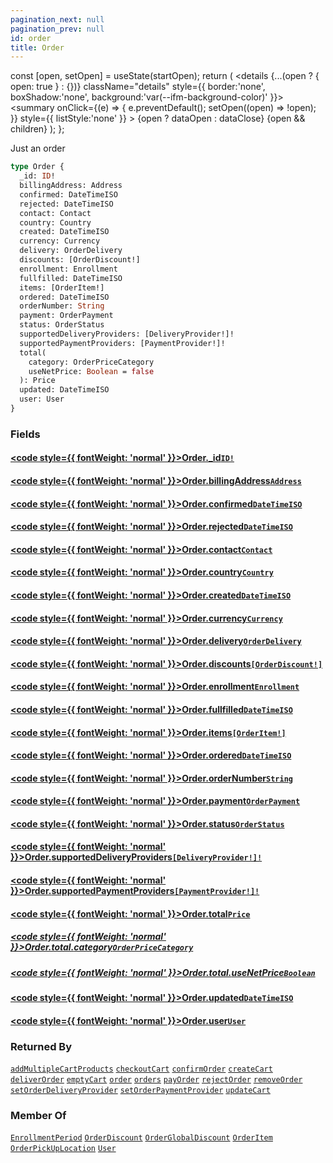 ```yaml
---
pagination_next: null
pagination_prev: null
id: order
title: Order
---
```









  const [open, setOpen] = useState(startOpen);
  return (
    <details {...(open ? { open: true } : {})} className="details" style={{ border:'none', boxShadow:'none', background:'var(--ifm-background-color)' }}>
      <summary
        onClick={(e) => {
          e.preventDefault();
          setOpen((open) => !open);
        }}
        style={{ listStyle:'none' }}
      >
      {open ? dataOpen : dataClose}
      </summary>
      {open && children}
    </details>
  );
};








Just an order


```graphql
type Order {
  _id: ID!
  billingAddress: Address
  confirmed: DateTimeISO
  rejected: DateTimeISO
  contact: Contact
  country: Country
  created: DateTimeISO
  currency: Currency
  delivery: OrderDelivery
  discounts: [OrderDiscount!]
  enrollment: Enrollment
  fullfilled: DateTimeISO
  items: [OrderItem!]
  ordered: DateTimeISO
  orderNumber: String
  payment: OrderPayment
  status: OrderStatus
  supportedDeliveryProviders: [DeliveryProvider!]!
  supportedPaymentProviders: [PaymentProvider!]!
  total(
    category: OrderPriceCategory
    useNetPrice: Boolean = false
  ): Price
  updated: DateTimeISO
  user: User
}
```




### Fields

#### [<code style={{ fontWeight: 'normal' }}>Order.<b>_id</b></code>](#)<Bullet />[`ID!`](/types/scalars/id.mdx) <Badge class="badge badge--secondary" text="non-null"/> <Badge class="badge badge--secondary" text="scalar"/> 



#### [<code style={{ fontWeight: 'normal' }}>Order.<b>billingAddress</b></code>](#)<Bullet />[`Address`](/types/objects/address.mdx) <Badge class="badge badge--secondary" text="object"/> 



#### [<code style={{ fontWeight: 'normal' }}>Order.<b>confirmed</b></code>](#)<Bullet />[`DateTimeISO`](/types/scalars/date-time-iso.mdx) <Badge class="badge badge--secondary" text="scalar"/> 



#### [<code style={{ fontWeight: 'normal' }}>Order.<b>rejected</b></code>](#)<Bullet />[`DateTimeISO`](/types/scalars/date-time-iso.mdx) <Badge class="badge badge--secondary" text="scalar"/> 



#### [<code style={{ fontWeight: 'normal' }}>Order.<b>contact</b></code>](#)<Bullet />[`Contact`](/types/objects/contact.mdx) <Badge class="badge badge--secondary" text="object"/> 



#### [<code style={{ fontWeight: 'normal' }}>Order.<b>country</b></code>](#)<Bullet />[`Country`](/types/objects/country.mdx) <Badge class="badge badge--secondary" text="object"/> 



#### [<code style={{ fontWeight: 'normal' }}>Order.<b>created</b></code>](#)<Bullet />[`DateTimeISO`](/types/scalars/date-time-iso.mdx) <Badge class="badge badge--secondary" text="scalar"/> 



#### [<code style={{ fontWeight: 'normal' }}>Order.<b>currency</b></code>](#)<Bullet />[`Currency`](/types/objects/currency.mdx) <Badge class="badge badge--secondary" text="object"/> 



#### [<code style={{ fontWeight: 'normal' }}>Order.<b>delivery</b></code>](#)<Bullet />[`OrderDelivery`](/types/interfaces/order-delivery.mdx) <Badge class="badge badge--secondary" text="interface"/> 



#### [<code style={{ fontWeight: 'normal' }}>Order.<b>discounts</b></code>](#)<Bullet />[`[OrderDiscount!]`](/types/objects/order-discount.mdx) <Badge class="badge badge--secondary" text="list"/> <Badge class="badge badge--secondary" text="object"/> 



#### [<code style={{ fontWeight: 'normal' }}>Order.<b>enrollment</b></code>](#)<Bullet />[`Enrollment`](/types/objects/enrollment.mdx) <Badge class="badge badge--secondary" text="object"/> 



#### [<code style={{ fontWeight: 'normal' }}>Order.<b>fullfilled</b></code>](#)<Bullet />[`DateTimeISO`](/types/scalars/date-time-iso.mdx) <Badge class="badge badge--secondary" text="scalar"/> 



#### [<code style={{ fontWeight: 'normal' }}>Order.<b>items</b></code>](#)<Bullet />[`[OrderItem!]`](/types/objects/order-item.mdx) <Badge class="badge badge--secondary" text="list"/> <Badge class="badge badge--secondary" text="object"/> 



#### [<code style={{ fontWeight: 'normal' }}>Order.<b>ordered</b></code>](#)<Bullet />[`DateTimeISO`](/types/scalars/date-time-iso.mdx) <Badge class="badge badge--secondary" text="scalar"/> 



#### [<code style={{ fontWeight: 'normal' }}>Order.<b>orderNumber</b></code>](#)<Bullet />[`String`](/types/scalars/string.mdx) <Badge class="badge badge--secondary" text="scalar"/> 



#### [<code style={{ fontWeight: 'normal' }}>Order.<b>payment</b></code>](#)<Bullet />[`OrderPayment`](/types/interfaces/order-payment.mdx) <Badge class="badge badge--secondary" text="interface"/> 



#### [<code style={{ fontWeight: 'normal' }}>Order.<b>status</b></code>](#)<Bullet />[`OrderStatus`](/types/enums/order-status.mdx) <Badge class="badge badge--secondary" text="enum"/> 



#### [<code style={{ fontWeight: 'normal' }}>Order.<b>supportedDeliveryProviders</b></code>](#)<Bullet />[`[DeliveryProvider!]!`](/types/objects/delivery-provider.mdx) <Badge class="badge badge--secondary" text="non-null"/> <Badge class="badge badge--secondary" text="object"/> 



#### [<code style={{ fontWeight: 'normal' }}>Order.<b>supportedPaymentProviders</b></code>](#)<Bullet />[`[PaymentProvider!]!`](/types/objects/payment-provider.mdx) <Badge class="badge badge--secondary" text="non-null"/> <Badge class="badge badge--secondary" text="object"/> 



#### [<code style={{ fontWeight: 'normal' }}>Order.<b>total</b></code>](#)<Bullet />[`Price`](/types/objects/price.mdx) <Badge class="badge badge--secondary" text="object"/> 

##### [<code style={{ fontWeight: 'normal' }}>Order.total.<b>category</b></code>](#)<Bullet />[`OrderPriceCategory`](/types/enums/order-price-category.mdx) <Badge class="badge badge--secondary" text="enum"/> 



##### [<code style={{ fontWeight: 'normal' }}>Order.total.<b>useNetPrice</b></code>](#)<Bullet />[`Boolean`](/types/scalars/boolean.mdx) <Badge class="badge badge--secondary" text="scalar"/> 



#### [<code style={{ fontWeight: 'normal' }}>Order.<b>updated</b></code>](#)<Bullet />[`DateTimeISO`](/types/scalars/date-time-iso.mdx) <Badge class="badge badge--secondary" text="scalar"/> 



#### [<code style={{ fontWeight: 'normal' }}>Order.<b>user</b></code>](#)<Bullet />[`User`](/types/objects/user.mdx) <Badge class="badge badge--secondary" text="object"/> 







### Returned By

[`addMultipleCartProducts`](/operations/mutations/add-multiple-cart-products.mdx)  <Badge class="badge badge--secondary" text="mutation"/><Bullet />[`checkoutCart`](/operations/mutations/checkout-cart.mdx)  <Badge class="badge badge--secondary" text="mutation"/><Bullet />[`confirmOrder`](/operations/mutations/confirm-order.mdx)  <Badge class="badge badge--secondary" text="mutation"/><Bullet />[`createCart`](/operations/mutations/create-cart.mdx)  <Badge class="badge badge--secondary" text="mutation"/><Bullet />[`deliverOrder`](/operations/mutations/deliver-order.mdx)  <Badge class="badge badge--secondary" text="mutation"/><Bullet />[`emptyCart`](/operations/mutations/empty-cart.mdx)  <Badge class="badge badge--secondary" text="mutation"/><Bullet />[`order`](/operations/queries/order.mdx)  <Badge class="badge badge--secondary" text="query"/><Bullet />[`orders`](/operations/queries/orders.mdx)  <Badge class="badge badge--secondary" text="query"/><Bullet />[`payOrder`](/operations/mutations/pay-order.mdx)  <Badge class="badge badge--secondary" text="mutation"/><Bullet />[`rejectOrder`](/operations/mutations/reject-order.mdx)  <Badge class="badge badge--secondary" text="mutation"/><Bullet />[`removeOrder`](/operations/mutations/remove-order.mdx)  <Badge class="badge badge--secondary" text="mutation"/><Bullet />[`setOrderDeliveryProvider`](/operations/mutations/set-order-delivery-provider.mdx)  <Badge class="badge badge--secondary" text="mutation"/><Bullet />[`setOrderPaymentProvider`](/operations/mutations/set-order-payment-provider.mdx)  <Badge class="badge badge--secondary" text="mutation"/><Bullet />[`updateCart`](/operations/mutations/update-cart.mdx)  <Badge class="badge badge--secondary" text="mutation"/>

### Member Of

[`EnrollmentPeriod`](/types/objects/enrollment-period.mdx)  <Badge class="badge badge--secondary" text="object"/><Bullet />[`OrderDiscount`](/types/objects/order-discount.mdx)  <Badge class="badge badge--secondary" text="object"/><Bullet />[`OrderGlobalDiscount`](/types/objects/order-global-discount.mdx)  <Badge class="badge badge--secondary" text="object"/><Bullet />[`OrderItem`](/types/objects/order-item.mdx)  <Badge class="badge badge--secondary" text="object"/><Bullet />[`OrderPickUpLocation`](/types/objects/order-pick-up-location.mdx)  <Badge class="badge badge--secondary" text="object"/><Bullet />[`User`](/types/objects/user.mdx)  <Badge class="badge badge--secondary" text="object"/>

